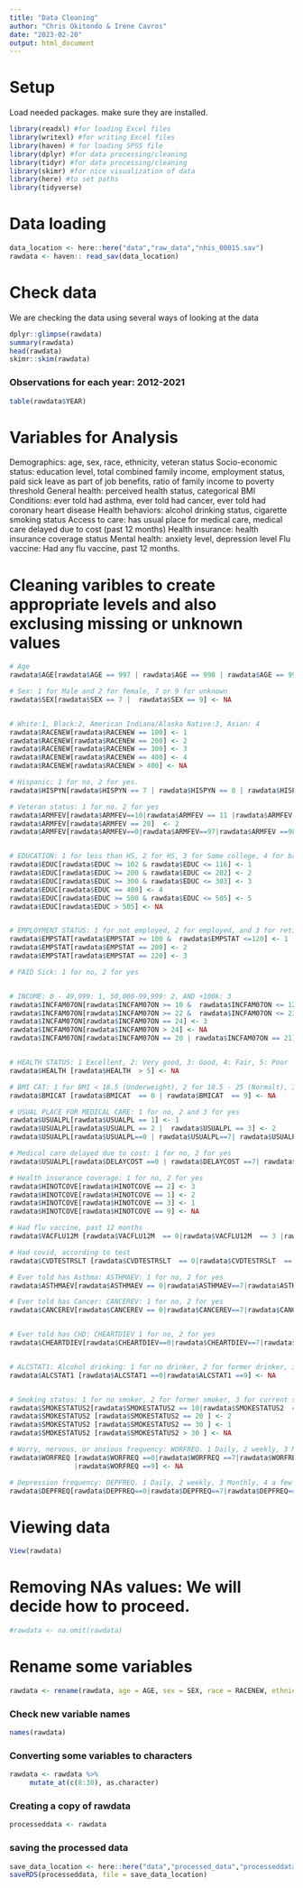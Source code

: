 ```yaml
---
title: "Data Cleaning"
author: "Chris Okitondo & Irene Cavros"
date: "2023-02-20"
output: html_document
---
```



# Setup

Load needed packages. make sure they are installed.

```r
library(readxl) #for loading Excel files
library(writexl) #for writing Excel files
library(haven) # for loading SPSS file
library(dplyr) #for data processing/cleaning
library(tidyr) #for data processing/cleaning
library(skimr) #for nice visualization of data 
library(here) #to set paths
library(tidyverse)
```


# Data loading
```r
data_location <- here::here("data","raw_data","nhis_00015.sav")
rawdata <- haven:: read_sav(data_location)
```


# Check data

We are checking the data using several ways of looking at the data

```r
dplyr::glimpse(rawdata)
summary(rawdata)
head(rawdata)
skimr::skim(rawdata)
```


### Observations for each year: 2012-2021
```r
table(rawdata$YEAR)
```





# Variables for Analysis

Demographics: age, sex, race, ethnicity, veteran status
Socio-economic status: education level, total combined family income, employment status, paid sick leave as part of job benefits, ratio of family income to poverty threshold
General health: perceived health status, categorical BMI
Conditions: ever told had asthma, ever told had cancer, ever told had coronary heart disease
Health behaviors: alcohol drinking status, cigarette smoking status
Access to care: has usual place for medical care, medical care delayed due to cost (past 12 months)
Health insurance: health insurance coverage status
Mental health: anxiety level, depression level
Flu vaccine: Had any flu vaccine, past 12 months.



# Cleaning varibles to create appropriate levels and also exclusing missing or unknown values
```r
# Age
rawdata$AGE[rawdata$AGE == 997 | rawdata$AGE == 998 | rawdata$AGE == 999] <- NA

# Sex: 1 for Male and 2 for female, 7 or 9 for unknown
rawdata$SEX[rawdata$SEX == 7 |  rawdata$SEX == 9] <- NA


# White:1, Black:2, American Indiana/Alaska Native:3, Asian: 4
rawdata$RACENEW[rawdata$RACENEW == 100] <- 1
rawdata$RACENEW[rawdata$RACENEW == 200] <- 2
rawdata$RACENEW[rawdata$RACENEW == 300] <- 3
rawdata$RACENEW[rawdata$RACENEW == 400] <- 4
rawdata$RACENEW[rawdata$RACENEW > 400] <- NA

# Hispanic: 1 for no, 2 for yes.
rawdata$HISPYN[rawdata$HISPYN == 7 | rawdata$HISPYN == 8 | rawdata$HISPYN == 9] <- NA

# Veteran status: 1 for no. 2 for yes
rawdata$ARMFEV[rawdata$ARMFEV==10|rawdata$ARMFEV == 11 |rawdata$ARMFEV == 12 ] <- 1
rawdata$ARMFEV[rawdata$ARMFEV == 20]  <- 2
rawdata$ARMFEV[rawdata$ARMFEV==0|rawdata$ARMFEV==97|rawdata$ARMFEV ==98|rawdata$ARMFEV == 99 ]<-NA


# EDUCATION: 1 for less than HS, 2 for HS, 3 for Some college, 4 for bachelor, 5 for graduate degree
rawdata$EDUC[rawdata$EDUC >= 102 & rawdata$EDUC <= 116] <- 1
rawdata$EDUC[rawdata$EDUC >= 200 & rawdata$EDUC <= 202] <- 2
rawdata$EDUC[rawdata$EDUC >= 300 & rawdata$EDUC <= 303] <- 3
rawdata$EDUC[rawdata$EDUC == 400] <- 4
rawdata$EDUC[rawdata$EDUC >= 500 & rawdata$EDUC <= 505] <- 5
rawdata$EDUC[rawdata$EDUC > 505] <- NA


# EMPLOYMENT STATUS: 1 for not employed, 2 for employed, and 3 for retired
rawdata$EMPSTAT[rawdata$EMPSTAT >= 100 &  rawdata$EMPSTAT <=120] <- 1
rawdata$EMPSTAT[rawdata$EMPSTAT == 200] <- 2
rawdata$EMPSTAT[rawdata$EMPSTAT == 220] <- 3

# PAID Sick: 1 for no, 2 for yes


# INCOME: 0 - 49,999: 1, 50,000-99,999: 2, AND +100k: 3
rawdata$INCFAM07ON[rawdata$INCFAM07ON >= 10 &  rawdata$INCFAM07ON <= 12] <- 1
rawdata$INCFAM07ON[rawdata$INCFAM07ON >= 22 &  rawdata$INCFAM07ON <= 23] <- 2
rawdata$INCFAM07ON[rawdata$INCFAM07ON == 24] <- 3
rawdata$INCFAM07ON[rawdata$INCFAM07ON > 24] <- NA
rawdata$INCFAM07ON[rawdata$INCFAM07ON == 20 | rawdata$INCFAM07ON == 21] <- NA


# HEALTH STATUS: 1 Excellent, 2: Very good, 3: Good, 4: Fair, 5: Poor
rawdata$HEALTH [rawdata$HEALTH  > 5] <- NA

# BMI CAT: 1 for BMI < 18.5 (Underweight), 2 for 18.5 - 25 (Normalt), 3 for 25 - 30 (Overweight), 4 for >30 (Obese)
rawdata$BMICAT [rawdata$BMICAT  == 0 | rawdata$BMICAT  == 9] <- NA

# USUAL PLACE FOR MEDICAL CARE: 1 for no, 2 and 3 for yes
rawdata$USUALPL[rawdata$USUALPL == 1] <- 1
rawdata$USUALPL[rawdata$USUALPL == 2 |  rawdata$USUALPL == 3] <- 2
rawdata$USUALPL[rawdata$USUALPL==0 | rawdata$USUALPL==7| rawdata$USUALPL==8| rawdata$USUALPL==9] <- NA

# Medical care delayed due to cost: 1 for no, 2 for yes
rawdata$USUALPL[rawdata$DELAYCOST ==0 | rawdata$DELAYCOST ==7| rawdata$DELAYCOST ==8| rawdata$USUALPL==9] <- NA

# Health insurance coverage: 1 for no, 2 for yes
rawdata$HINOTCOVE[rawdata$HINOTCOVE == 2] <- 3
rawdata$HINOTCOVE[rawdata$HINOTCOVE == 1] <- 2
rawdata$HINOTCOVE[rawdata$HINOTCOVE == 3] <- 1
rawdata$HINOTCOVE[rawdata$HINOTCOVE == 9] <- NA

# Had flu vaccine, past 12 months
rawdata$VACFLU12M [rawdata$VACFLU12M  == 0|rawdata$VACFLU12M  == 3 |rawdata$VACFLU12M ==7|rawdata$VACFLU12M ==8|rawdata$VACFLU12M ==9] <- NA

# Had covid, according to test
rawdata$CVDTESTRSLT [rawdata$CVDTESTRSLT  == 0|rawdata$CVDTESTRSLT  == 3 |rawdata$CVDTESTRSLT ==7|rawdata$CVDTESTRSLT ==8|rawdata$CVDTESTRSLT ==9] <- NA

# Ever told has Asthma: ASTHMAEV: 1 for no, 2 for yes
rawdata$ASTHMAEV[rawdata$ASTHMAEV == 0|rawdata$ASTHMAEV==7|rawdata$ASTHMAEV==9] <- NA

# Ever told has Cancer: CANCEREV: 1 for no, 2 for yes
rawdata$CANCEREV[rawdata$CANCEREV == 0|rawdata$CANCEREV==7|rawdata$CANCEREV==9] <- NA


# Ever told has CHD: CHEARTDIEV 1 for no, 2 for yes
rawdata$CHEARTDIEV[rawdata$CHEARTDIEV==0|rawdata$CHEARTDIEV==7|rawdata$CHEARTDIEV==9] <- NA


# ALCSTAT1: Alcohol drinking: 1 for no drinker, 2 for former drinker, 3 for current drinker
rawdata$ALCSTAT1 [rawdata$ALCSTAT1 ==0|rawdata$ALCSTAT1 ==9] <- NA


# Smoking status: 1 for no smoker, 2 for former smoker, 3 for current smoker
rawdata$SMOKESTATUS2[rawdata$SMOKESTATUS2 == 10|rawdata$SMOKESTATUS2  == 11|rawdata$SMOKESTATUS2==12] <-3
rawdata$SMOKESTATUS2 [rawdata$SMOKESTATUS2 == 20 ] <- 2
rawdata$SMOKESTATUS2 [rawdata$SMOKESTATUS2 == 30 ] <- 1
rawdata$SMOKESTATUS2 [rawdata$SMOKESTATUS2 > 30 ] <- NA

# Worry, nervous, or anxious frequency: WORFREQ. 1 Daily, 2 weekly, 3 Monthly, 4 a few times a year, 5 Never
rawdata$WORFREQ [rawdata$WORFREQ ==0|rawdata$WORFREQ ==7|rawdata$WORFREQ ==8
                |rawdata$WORFREQ ==9] <- NA

# Depression frequency: DEPFREQ. 1 Daily, 2 weekly, 3 Monthly, 4 a few times a year, 5 Never
rawdata$DEPFREQ[rawdata$DEPFREQ==0|rawdata$DEPFREQ==7|rawdata$DEPFREQ==8|rawdata$DEPFREQ==9] <- NA
```



# Viewing data
```r
View(rawdata)
```


# Removing NAs values: We will decide how to proceed.
```r
#rawdata <- na.omit(rawdata)
```


# Rename some variables
```r
rawdata <- rename(rawdata, age = AGE, sex = SEX, race = RACENEW, ethnicity = HISPYN, veteran_status = ARMFEV, education = EDUC, employment_status = EMPSTAT, paidsick = PAIDSICK, fam_income = INCFAM07ON, health_status = HEALTH, bmi = BMICAT, medical_care_access = USUALPL, medical_care_delayed_cost = DELAYCOST, health_ins_status = HINOTCOVE, asthma = ASTHMAEV, cancer = CANCEREV, chd = CHEARTDIEV, alcohol_status = ALCSTAT1, smoking_status = SMOKESTATUS2, worriedness	= WORFREQ, depression = DEPFREQ, flu_vaccine = VACFLU12M, covid = CVDTESTRSLT)
```


### Check new variable names
```r
names(rawdata)
```

### Converting some variables to characters
```r
rawdata <- rawdata %>% 
     mutate_at(c(8:30), as.character)
```

### Creating a copy of rawdata
```r
processeddata <- rawdata
```

### saving the processed data
```r
save_data_location <- here::here("data","processed_data","processeddata.rds")
saveRDS(processeddata, file = save_data_location)
```


